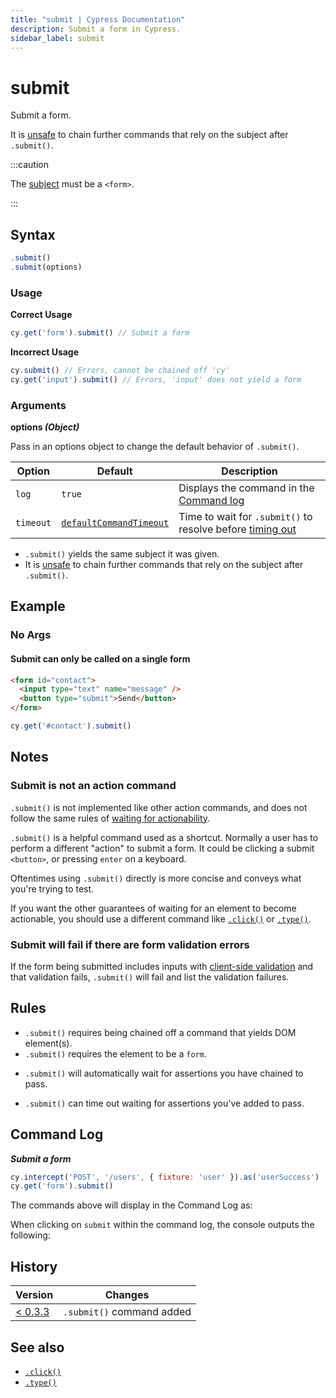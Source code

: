 ```yaml
---
title: "submit | Cypress Documentation"
description: Submit a form in Cypress.
sidebar_label: submit
---
```


<ProductHeading product="app" />

# submit

Submit a form.

It is [unsafe](/app/core-concepts/retry-ability#Only-queries-are-retried) to
chain further commands that rely on the subject after `.submit()`.

:::caution

The [subject](/app/core-concepts/introduction-to-cypress#Subject-Management)
must be a `<form>`.

:::

## Syntax

```javascript
.submit()
.submit(options)
```

### Usage

<Icon name="check-circle" color="green" /> **Correct Usage**

```javascript
cy.get('form').submit() // Submit a form
```

<Icon name="exclamation-triangle" color="red" /> **Incorrect Usage**

```javascript
cy.submit() // Errors, cannot be chained off 'cy'
cy.get('input').submit() // Errors, 'input' does not yield a form
```

### Arguments

<Icon name="angle-right" /> **options _(Object)_**

Pass in an options object to change the default behavior of `.submit()`.

| Option    | Default                                                           | Description                                                                         |
| --------- | ----------------------------------------------------------------- | ----------------------------------------------------------------------------------- |
| `log`     | `true`                                                            | Displays the command in the [Command log](/app/core-concepts/open-mode#Command-Log) |
| `timeout` | [`defaultCommandTimeout`](/app/references/configuration#Timeouts) | Time to wait for `.submit()` to resolve before [timing out](#Timeouts)              |

<HeaderYields />

- `.submit()` yields the same subject it was given.
- It is [unsafe](/app/core-concepts/retry-ability#Only-queries-are-retried)
  to chain further commands that rely on the subject after `.submit()`.

## Example

### No Args

#### Submit can only be called on a single form

```html
<form id="contact">
  <input type="text" name="message" />
  <button type="submit">Send</button>
</form>
```

```javascript
cy.get('#contact').submit()
```

## Notes

### Submit is not an action command

`.submit()` is not implemented like other action commands, and does not follow
the same rules of
[waiting for actionability](/app/core-concepts/interacting-with-elements).

`.submit()` is a helpful command used as a shortcut. Normally a user has to
perform a different "action" to submit a form. It could be clicking a submit
`<button>`, or pressing `enter` on a keyboard.

Oftentimes using `.submit()` directly is more concise and conveys what you're
trying to test.

If you want the other guarantees of waiting for an element to become actionable,
you should use a different command like [`.click()`](/api/commands/click) or
[`.type()`](/api/commands/type).

### Submit will fail if there are form validation errors

If the form being submitted includes inputs with
[client-side validation](https://developer.mozilla.org/en-US/docs/Learn/Forms/Form_validation)
and that validation fails, `.submit()` will fail and list the validation
failures.

## Rules

<HeaderRequirements />

- `.submit()` requires being chained off a command that yields DOM element(s).
- `.submit()` requires the element to be a `form`.

<HeaderAssertions />

- `.submit()` will automatically wait for assertions you have chained to pass.

<HeaderTimeouts />

- `.submit()` can time out waiting for assertions you've added to pass.

## Command Log

**_Submit a form_**

```javascript
cy.intercept('POST', '/users', { fixture: 'user' }).as('userSuccess')
cy.get('form').submit()
```

The commands above will display in the Command Log as:

<DocsImage
  src="/img/api/submit/form-submit-shows-in-command-log-of-cypress.png"
  alt="Command Log submit"
/>

When clicking on `submit` within the command log, the console outputs the
following:

<DocsImage
  src="/img/api/submit/console-shows-what-form-was-submitted.png"
  alt="Console Log submit"
/>

## History

| Version                                    | Changes                   |
| ------------------------------------------ | ------------------------- |
| [< 0.3.3](/app/references/changelog#0-3-3) | `.submit()` command added |

## See also

- [`.click()`](/api/commands/click)
- [`.type()`](/api/commands/type)

